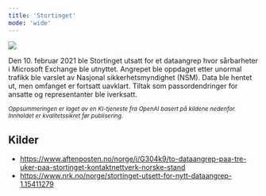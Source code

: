 ```yaml
---
title: 'Stortinget'
mode: 'wide'
---
```


<Frame>
<img src="/images/stortinget.png" noZoom/>
</Frame>

Den 10. februar 2021 ble Stortinget utsatt for et dataangrep hvor sårbarheter i Microsoft Exchange ble utnyttet. Angrepet ble oppdaget etter unormal trafikk ble varslet av Nasjonal sikkerhetsmyndighet (NSM). Data ble hentet ut, men omfanget er fortsatt uavklart. Tiltak som passordendringer for ansatte og representanter ble iverksatt.

<sup><i>Oppsummeringen er laget av en KI-tjeneste fra OpenAI basert på kildene nedenfor. Innholdet er kvalitetssikret før publisering.</i></sup>

## Kilder
- https://www.aftenposten.no/norge/i/G304k9/to-dataangrep-paa-tre-uker-paa-stortinget-kontaktnettverk-norske-stand
- https://www.nrk.no/norge/stortinget-utsett-for-nytt-dataangrep-1.15411279
